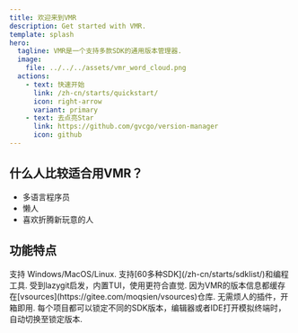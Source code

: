 ```yaml
---
title: 欢迎来到VMR
description: Get started with VMR.
template: splash
hero:
  tagline: VMR是一个支持多款SDK的通用版本管理器.
  image:
    file: ../../../assets/vmr_word_cloud.png
  actions:
    - text: 快速开始
      link: /zh-cn/starts/quickstart/
      icon: right-arrow
      variant: primary
    - text: 去点亮Star
      link: https://github.com/gvcgo/version-manager
      icon: github
---
```


## 什么人比较适合用VMR？

- 多语言程序员
- 懒人
- 喜欢折腾新玩意的人


## 功能特点

<CardGrid>
	<Card title="跨平台" icon="list-format">
		支持 Windows/MacOS/Linux.
	</Card>
	<Card title="支持多种SDK" icon="list-format">
		支持[60多种SDK](/zh-cn/starts/sdklist/)和编程工具.
	</Card>
	<Card title="方便好用" icon="list-format">
		受到lazygit启发，内置TUI，使用更符合直觉.
	</Card>
	<Card title="快速且稳定" icon="rocket">
		因为VMR的版本信息都缓存在[vsources](https://gitee.com/moqsien/vsources)仓库.
	</Card>
	<Card title="无需插件" icon="puzzle">
		无需烦人的插件，开箱即用.
	</Card>
	<Card title="支持对项目锁定SDK版本" icon="seti:lock">
		每个项目都可以锁定不同的SDK版本，编辑器或者IDE打开模拟终端时，自动切换至锁定版本.
	</Card>
</CardGrid>
